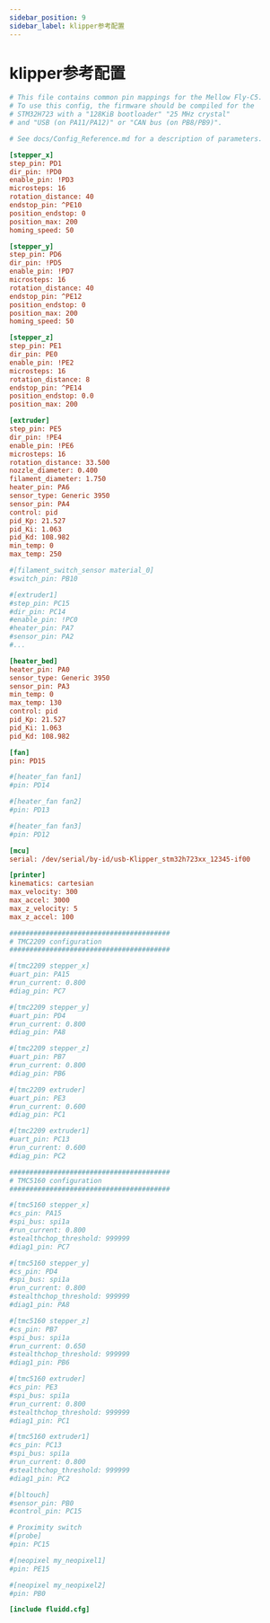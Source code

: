 ```yaml
---
sidebar_position: 9
sidebar_label: klipper参考配置
---
```


# klipper参考配置

```cfg
# This file contains common pin mappings for the Mellow Fly-C5.
# To use this config, the firmware should be compiled for the
# STM32H723 with a "128KiB bootloader" "25 MHz crystal"
# and "USB (on PA11/PA12)" or "CAN bus (on PB8/PB9)".

# See docs/Config_Reference.md for a description of parameters.

[stepper_x]
step_pin: PD1
dir_pin: !PD0
enable_pin: !PD3
microsteps: 16
rotation_distance: 40
endstop_pin: ^PE10
position_endstop: 0
position_max: 200
homing_speed: 50

[stepper_y]
step_pin: PD6
dir_pin: !PD5
enable_pin: !PD7
microsteps: 16
rotation_distance: 40
endstop_pin: ^PE12
position_endstop: 0
position_max: 200
homing_speed: 50

[stepper_z]
step_pin: PE1
dir_pin: PE0
enable_pin: !PE2
microsteps: 16
rotation_distance: 8
endstop_pin: ^PE14
position_endstop: 0.0
position_max: 200

[extruder]
step_pin: PE5
dir_pin: !PE4
enable_pin: !PE6
microsteps: 16
rotation_distance: 33.500
nozzle_diameter: 0.400
filament_diameter: 1.750
heater_pin: PA6
sensor_type: Generic 3950
sensor_pin: PA4
control: pid
pid_Kp: 21.527
pid_Ki: 1.063
pid_Kd: 108.982
min_temp: 0
max_temp: 250

#[filament_switch_sensor material_0]
#switch_pin: PB10

#[extruder1]
#step_pin: PC15
#dir_pin: PC14
#enable_pin: !PC0
#heater_pin: PA7
#sensor_pin: PA2
#...

[heater_bed]
heater_pin: PA0
sensor_type: Generic 3950
sensor_pin: PA3
min_temp: 0
max_temp: 130
control: pid
pid_Kp: 21.527
pid_Ki: 1.063
pid_Kd: 108.982

[fan]
pin: PD15

#[heater_fan fan1]
#pin: PD14

#[heater_fan fan2]
#pin: PD13

#[heater_fan fan3]
#pin: PD12

[mcu]
serial: /dev/serial/by-id/usb-Klipper_stm32h723xx_12345-if00

[printer]
kinematics: cartesian
max_velocity: 300
max_accel: 3000
max_z_velocity: 5
max_z_accel: 100

########################################
# TMC2209 configuration
########################################

#[tmc2209 stepper_x]
#uart_pin: PA15
#run_current: 0.800
#diag_pin: PC7

#[tmc2209 stepper_y]
#uart_pin: PD4
#run_current: 0.800
#diag_pin: PA8

#[tmc2209 stepper_z]
#uart_pin: PB7
#run_current: 0.800
#diag_pin: PB6

#[tmc2209 extruder]
#uart_pin: PE3
#run_current: 0.600
#diag_pin: PC1

#[tmc2209 extruder1]
#uart_pin: PC13
#run_current: 0.600
#diag_pin: PC2

########################################
# TMC5160 configuration
########################################

#[tmc5160 stepper_x]
#cs_pin: PA15
#spi_bus: spi1a
#run_current: 0.800
#stealthchop_threshold: 999999
#diag1_pin: PC7

#[tmc5160 stepper_y]
#cs_pin: PD4
#spi_bus: spi1a
#run_current: 0.800
#stealthchop_threshold: 999999
#diag1_pin: PA8

#[tmc5160 stepper_z]
#cs_pin: PB7
#spi_bus: spi1a
#run_current: 0.650
#stealthchop_threshold: 999999
#diag1_pin: PB6

#[tmc5160 extruder]
#cs_pin: PE3
#spi_bus: spi1a
#run_current: 0.800
#stealthchop_threshold: 999999
#diag1_pin: PC1

#[tmc5160 extruder1]
#cs_pin: PC13
#spi_bus: spi1a
#run_current: 0.800
#stealthchop_threshold: 999999
#diag1_pin: PC2

#[bltouch]
#sensor_pin: PB0
#control_pin: PC15

# Proximity switch
#[probe]
#pin: PC15

#[neopixel my_neopixel1]
#pin: PE15

#[neopixel my_neopixel2]
#pin: PB0

[include fluidd.cfg]

```
